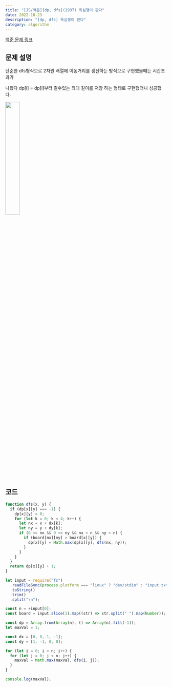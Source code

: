 ---
title: "[JS/백준]{dp, dfs}(1937) 욕심쟁이 판다"
date: 2022-10-23
description: "[dp, dfs] 욕심쟁이 판다"
category: algorithm
---

<div className={`flex justify-center`}>
  <a
    className={`dark:text-white`}
    target="_blank"
    href="https://www.acmicpc.net/problem/1937"
  >
    백준 문제 링크
  </a>
</div>

<h2 className={`dark:text-white`}>문제 설명</h2>

단순한 dfs형식으로 2차원 배열에 이동거리를 갱신하는 방식으로 구현했을때는 시간초과가

나왔다 dp[i] = dp[i]부터 갈수있는 최대 길이를 저장 하는 형태로 구현했더니 성공했다.

<div className={`flex justify-center`}>
  <img
    src="https://user-images.githubusercontent.com/75124028/197339136-6ad97354-4649-462d-b764-35c70137d1fd.png"
    width="30%"
  />
</div>

<h2 className={`dark:text-white`}>코드</h2>

```js showLineNumbers
function dfs(x, y) {
  if (dp[x][y] === -1) {
    dp[x][y] = 0;
    for (let k = 0; k < 4; k++) {
      let nx = x + dx[k];
      let ny = y + dy[k];
      if (0 <= nx && 0 <= ny && nx < n && ny < n) {
        if (board[nx][ny] > board[x][y]) {
          dp[x][y] = Math.max(dp[x][y], dfs(nx, ny));
        }
      }
    }
  }
  return dp[x][y] + 1;
}

let input = require("fs")
  .readFileSync(process.platform === "linux" ? "dev/stdin" : "input.txt")
  .toString()
  .trim()
  .split("\n");

const n = +input[0];
const board = input.slice(1).map((str) => str.split(" ").map(Number));

const dp = Array.from(Array(n), () => Array(n).fill(-1));
let maxVal = 1;

const dx = [0, 0, 1, -1];
const dy = [1, -1, 0, 0];

for (let i = 0; i < n; i++) {
  for (let j = 0; j < n; j++) {
    maxVal = Math.max(maxVal, dfs(i, j));
  }
}

console.log(maxVal);
```

